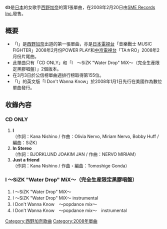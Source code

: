 {{Infobox Single
| Name        = I
| Cover       =
| Artist      = [[西野加奈|西野加奈]]
| Album       = [[LOVE_one.|LOVE one.]]
| A-side      = I
| B-side      = In Stereo<br/>Just a friend
| Released    = 2008年2月20日
| Recorded    = 
| Genre       = [[J-POP|J-POP]]
| Length      = 
| Label       = [[SME_Records_Inc.|SME Records Inc.]]
| Producer    = 
| Reviews     = 
| Chart position = *週間最高順位第155名（[[Oricon|Oricon]]）
| Certification = 
| Last single  = 
| This single  = '''I '''<br />（2008年）
| Next single  = [[glowly_days|glowly days]]<br />（2008年）
}}

《'''I'''》是[[日本|日本]]的女歌手[[西野加奈|西野加奈]]的第1張單曲，在2008年2月20日由[[SME_Records_Inc.|SME Records Inc.]]發售。

== 概要 ==
* 「I」是[[西野加奈|西野加奈]]出道的第一張單曲，亦是[[日本電視台|日本電視台]]「音樂戰士 MUSIC FIGHTER」2008年2月份POWER PLAY和[[中京電視台|中京電視台]]「TA☆RO」2008年2月份片尾曲。
* 此單曲只有「CD ONLY」和「I　～SiZK "Water Drop" MiX～（完全生産限定黑膠唱盤）」2個版本。
* 在3月3日於公信榜單曲週排行榜取得第155位。
*「I」的英文版「I Don't Wanna Know」於2008年1月1日先行在美國作為數位單曲發行。

== 收錄內容 ==
===CD ONLY===
# '''I'''<br/>（作詞：Kana Nishino / 作曲：Olivia Nervo, Miriam Nervo, Bobby Huff / 編曲：SiZK）
# '''In Stereo'''<br/>（作詞：BJORKLUND JOAKIM JAN / 作曲：NERVO MIRIAM）
# '''Just a friend'''<br/>（作詞：Kana Nishino / 作曲・編曲：Tomoshige Gonda）

===I ～SiZK "Water Drop" MiX～（完全生産限定黑膠唱盤）===
#I ～SiZK "Water Drop" MiX～ 						
#I ～SiZK "Water Drop" MiX～ instrumental 						
#I Don't Wanna Know　～popdance mix～ 						
#I Don't Wanna Know　～popdance mix～　instrumental



{{西野加奈}}
{{Single-stub}}

{{DEFAULTSORT:I}}
[[Category:西野加奈歌曲|Category:西野加奈歌曲]]
[[Category:2008年單曲|Category:2008年單曲]]